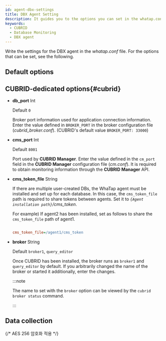 ```yaml
---
id: agent-dbx-settings
title: DBX Agent Setting
description: It guides you to the options you can set in the whatap.conf file.
keywords:
  - CUBRID
  - Database Monitoring
  - DBX agent
---
```


Write the settings for the DBX agent in the *whatap.conf* file. For the options that can be set, see the following.

## Default options


<Dbagentdbxbasicoption />

## CUBRID-dedicated options{#cubrid}

- **db_port** <span class='type'>Int</span>

  Default `0`

  Broker port information used for application connection information. Enter the value defined in `BROKER_PORT` in the broker configuration file (*cubrid_broker.conf*). (CUBRID's default value `BROKER_PORT: 33000`)

- **cms_port** <span class='type'>Int</span>

  Default `8001`

  Port used by **CUBRID Manager**. Enter the value defined in the `cm_port` field in the **CUBRID Manager** configuration file (*cm.conf*). It is required to obtain monitoring information through the **CUBRID Manager** API.

- **cms_token_file** <span class='type'>String</span>

  If there are multiple user-created DBs, the WhaTap agent must be installed and set up for each database. In this case, the `cms_token_file` path is required to share tokens between agents. Set it to *`{Agent installation path}`/cms_token*. 

  For example) If agent2 has been installed, set as follows to share the `cms_token_file` path of agent1.

  ```ini title='whtap.conf'

  cms_token_file=/agent1/cms_token

  ```

- **broker** <span class='type'>String</span>

  Default `broker1`, `query_editor`

  Once CUBRID has been installed, the broker runs as `broker1` and `query_editor` by default. If you arbitrarily changed the name of the broker or started it additionally, enter the changes.

  :::note

  The name to set with the `broker` option can be viewed by the `cubrid broker status` command.

  :::

## Data collection


<Dbagentsettingdatacollection />

{/* AES 256 암호화 적용 */}

<Dbaes256encrypt />


<Dbsettingagentnamedetails level={2} agentType="DBX" />
